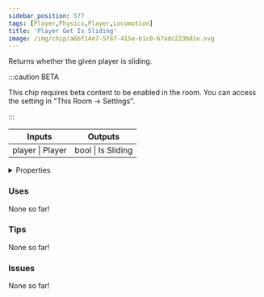 ```yaml
---
sidebar_position: 577
tags: [Player,Physics,Player,Locomotion]
title: 'Player Get Is Sliding'
image: /img/chip/a6bf14e7-5f67-415e-b1c0-67adc223b01e.svg
---
```


Returns whether the given player is sliding.

:::caution BETA

This chip requires beta content to be enabled in the room. You can access the setting in "This Room -> Settings".

:::

<IChip uuid="a6bf14e7-5f67-415e-b1c0-67adc223b01e"/>

<table><thead><tr><th>Inputs</th><th>Outputs</th></tr></thead><tbody><tr><td>player | Player</td><td>bool | Is Sliding</td></tr></tbody></table>

<details>
  <summary>Properties</summary>
  <div>
    <div>
    <table>
      <tbody>
        <tr>
          <td>Is beta required?</td>
          <td>Yes</td>
        </tr>
        <tr>
          <td>Is chip a trolling risk?</td>
          <td>No</td>
        </tr>
        <tr>
          <td>Is chip a role assignment risk?</td>
          <td>No</td>
        </tr>
        <tr>
          <td>Chip UUID</td>
          <td>a6bf14e7-5f67-415e-b1c0-67adc223b01e</td>
        </tr>
        <tr>
          <td>Room availability</td>
          <td>Available everywhere</td>
        </tr>
      </tbody>
    </table>
    </div>
  </div>
</details>

### Uses

None so far!

### Tips

None so far!

### Issues

None so far!